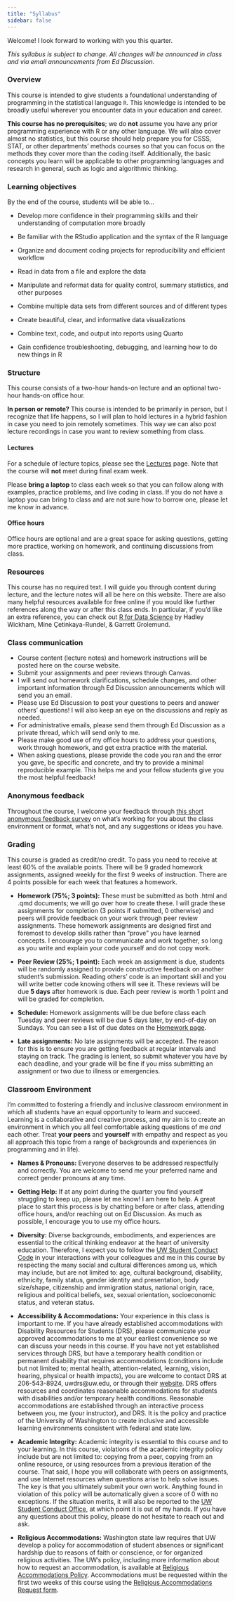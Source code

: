 ```yaml
---
title: "Syllabus"
sidebar: false
---
```


Welcome! I look forward to working with you this quarter.

*This syllabus is subject to change. All changes will be announced in class and via email announcements from Ed Discussion.*

### Overview

This course is intended to give students a foundational understanding of programming in the statistical language `R`. This knowledge is intended to be broadly useful wherever you encounter data in your education and career.

**This course has no prerequisites**; we do **not** assume you have any prior programming experience with R or any other language. We will also cover almost no statistics, but this course should help prepare you for CSSS, STAT, or other departments' methods courses so that you can focus on the methods they cover more than the coding itself. Additionally, the basic concepts you learn will be applicable to other programming languages and research in general, such as logic and algorithmic thinking.

### Learning objectives

By the end of the course, students will be able to...

-   Develop more confidence in their programming skills and their understanding of computation more broadly

-   Be familiar with the RStudio application and the syntax of the R language

-   Organize and document coding projects for reproducibility and efficient workflow

-   Read in data from a file and explore the data

-   Manipulate and reformat data for quality control, summary statistics, and other purposes

-   Combine multiple data sets from different sources and of different types

-   Create beautiful, clear, and informative data visualizations

-   Combine text, code, and output into reports using Quarto

-   Gain confidence troubleshooting, debugging, and learning how to do new things in R

### Structure

This course consists of a two-hour hands-on lecture and an optional two-hour hands-on office hour.

**In person or remote?** This course is intended to be primarily in person, but I recognize that life happens, so I will plan to hold lectures in a hybrid fashion in case you need to join remotely sometimes. This way we can also post lecture recordings in case you want to review something from class.

#### Lectures

For a schedule of lecture topics, please see the [Lectures](Lectures/lectures.qmd) page. Note that the course will **not** meet during final exam week.

Please **bring a laptop** to class each week so that you can follow along with examples, practice problems, and live coding in class. If you do not have a laptop you can bring to class and are not sure how to borrow one, please let me know in advance.

#### Office hours

Office hours are optional and are a great space for asking questions, getting more practice, working on homework, and continuing discussions from class.

### Resources

This course has no required text. I will guide you through content during lecture, and the lecture notes will all be here on this website. There are also many helpful resources available for free online if you would like further references along the way or after this class ends. In particular, if you'd like an extra reference, you can check out [R for Data Science](https://r4ds.hadley.nz/) by Hadley Wickham, Mine Çetinkaya-Rundel, & Garrett Grolemund.

### Class communication

-   Course content (lecture notes) and homework instructions will be posted here on the course website.
-   Submit your assignments and peer reviews through Canvas.
-   I will send out homework clarifications, schedule changes, and other important information through Ed Discussion announcements which will send you an email.
-   Please use Ed Discussion to post your questions to peers and answer others' questions! I will also keep an eye on the discussions and reply as needed.
-   For administrative emails, please send them through Ed Discussion as a private thread, which will send only to me.
-   Please make good use of my office hours to address your questions, work through homework, and get extra practice with the material.
-   When asking questions, please provide the code you ran and the error you gave, be specific and concrete, and try to provide a minimal reproducible example. This helps me and your fellow students give you the most helpful feedback!

### Anonymous feedback

Throughout the course, I welcome your feedback through [this short anonymous feedback survey](https://forms.gle/ukzZQn5XGQDia2jG9) on what's working for you about the class environment or format, what's not, and any suggestions or ideas you have.

### Grading

This course is graded as credit/no credit. To pass you need to receive at least 60% of the available points. There will be 9 graded homework assignments, assigned weekly for the first 9 weeks of instruction. There are 4 points possible for each week that features a homework.

-   **Homework (75%; 3 points):** These must be submitted as both .html and .qmd documents; we will go over how to create these. I will grade these assignments for completion (3 points if submitted, 0 otherwise) and peers will provide feedback on your work through peer review assignments. These homework assignments are designed first and foremost to develop skills rather than "prove" you have learned concepts. I encourage you to communicate and work together, so long as you write and explain your code yourself and do not copy work.

-   **Peer Review (25%; 1 point):** Each week an assignment is due, students will be randomly assigned to provide constructive feedback on another student's submission. Reading others' code is an important skill and you will write better code knowing others will see it. These reviews will be due **5 days** after homework is due. Each peer review is worth 1 point and will be graded for completion.

-   **Schedule:** Homework assignments will be due before class each Tuesday and peer reviews will be due 5 days later, by end-of-day on Sundays. You can see a list of due dates on the [Homework page](Homework/homework.qmd).

-   **Late assignments:** No late assignments will be accepted. The reason for this is to ensure you are getting feedback at regular intervals and staying on track. The grading is lenient, so submit whatever you have by each deadline, and your grade will be fine if you miss submitting an assignment or two due to illness or emergencies.


### Classroom Environment

I'm committed to fostering a friendly and inclusive classroom environment in which all students have an equal opportunity to learn and succeed. Learning is a collaborative and creative process, and my aim is to create an environment in which you all feel comfortable asking questions of me *and* each other. Treat **your peers** and **yourself** with empathy and respect as you all approach this topic from a range of backgrounds and experiences (in programming and in life).

-   **Names & Pronouns:** Everyone deserves to be addressed respectfully and correctly. You are welcome to send me your preferred name and correct gender pronouns at any time.

-   **Getting Help:** If at any point during the quarter you find yourself struggling to keep up, please let me know! I am here to help. A great place to start this process is by chatting before or after class, attending office hours, and/or reaching out on Ed Discussion. As much as possible, I encourage you to use my office hours.

-   **Diversity:** Diverse backgrounds, embodiments, and experiences are essential to the critical thinking endeavor at the heart of university education. Therefore, I expect you to follow the [UW Student Conduct Code](https://www.washington.edu/cssc/for-students/student-code-of-conduct/) in your interactions with your colleagues and me in this course by respecting the many social and cultural differences among us, which may include, but are not limited to: age, cultural background, disability, ethnicity, family status, gender identity and presentation, body size/shape, citizenship and immigration status, national origin, race, religious and political beliefs, sex, sexual orientation, socioeconomic status, and veteran status.

-   **Accessibility & Accommodations:** Your experience in this class is important to me. If you have already established accommodations with Disability Resources for Students (DRS), please communicate your approved accommodations to me at your earliest convenience so we can discuss your needs in this course. If you have not yet established services through DRS, but have a temporary health condition or permanent disability that requires accommodations (conditions include but not limited to; mental health, attention-related, learning, vision, hearing, physical or health impacts), you are welcome to contact DRS at 206-543-8924, uwdrs\@uw.edu, or through their [website](https://depts.washington.edu/uwdrs/). DRS offers resources and coordinates reasonable accommodations for students with disabilities and/or temporary health conditions. Reasonable accommodations are established through an interactive process between you, me (your instructor), and DRS. It is the policy and practice of the University of Washington to create inclusive and accessible learning environments consistent with federal and state law.

-   **Academic Integrity:** Academic integrity is essential to this course and to your learning. In this course, violations of the academic integrity policy include but are not limited to: copying from a peer, copying from an online resource, or using resources from a previous iteration of the course. That said, I hope you will collaborate with peers on assignments, and use Internet resources when questions arise to help solve issues. The key is that you ultimately submit your own work. Anything found in violation of this policy will be automatically given a score of 0 with no exceptions. If the situation merits, it will also be reported to the [UW Student Conduct Office](https://www.washington.edu/cssc/), at which point it is out of my hands. If you have any questions about this policy, please do not hesitate to reach out and ask.

-   **Religious Accommodations:** Washington state law requires that UW develop a policy for accommodation of student absences or significant hardship due to reasons of faith or conscience, or for organized religious activities. The UW's policy, including more information about how to request an accommodation, is available at [Religious Accommodations Policy](https://registrar.washington.edu/staffandfaculty/religious-accommodations-policy/). Accommodations must be requested within the first two weeks of this course using the [Religious Accommodations Request form](https://registrar.washington.edu/students/religious-accommodations-request/).
